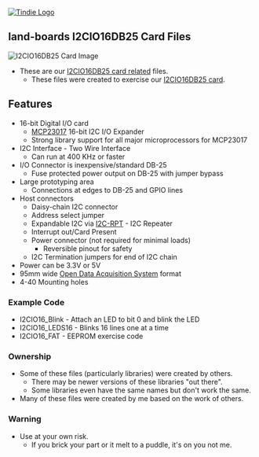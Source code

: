 <a href="https://www.tindie.com/products/27089/"><img src="http://land-boards.com/tindie/tindie-larges-v2.png" alt="Tindie Logo">
</img></a>

== land-boards I2CIO16DB25 Card Files ==

<img src="http://land-boards.com/blwiki/images/6/6d/I2CIO16-DB25_P18283-720px.jpg" alt="I2CIO16DB25 Card Image"></img>

* These are our [http://land-boards.com/blwiki/index.php?title=I2CIO16-DB25 I2CIO16DB25 card related] files.
** These files were created to exercise our [http://land-boards.com/blwiki/index.php?title=I2CIO16-DB25 I2CIO16DB25 card].

== Features ==

* 16-bit Digital I/O card
** [http://ww1.microchip.com/downloads/en/DeviceDoc/21952b.pdf MCP23017] 16-bit I2C I/O Expander
** Strong library support for all major microprocessors for MCP23017
* I2C Interface - Two Wire Interface
** Can run at 400 KHz or faster
* I/O Connector is inexpensive/standard DB-25
** Fuse protected power output on DB-25 with jumper bypass
* Large prototyping area
** Connections at edges to DB-25 and GPIO lines
* Host connectors
** Daisy-chain I2C connector
** Address select jumper
** Expandable I2C via [http://land-boards.com/blwiki/index.php?title=I2C-RPT I2C-RPT] - I2C Repeater
** Interrupt out/Card Present
** Power connector (not required for minimal loads)
*** Reversible pinout for safety
** I2C Termination jumpers for end of I2C chain
* Power can be 3.3V or 5V
* 95mm wide [http://land-boards.com/blwiki/index.php?title=Open_Data_Acquisition_System Open Data Acquisition System] format
* 4-40 Mounting holes


=== Example Code ===

* I2CIO16_Blink - Attach an LED to bit 0 and blink the LED
* I2CIO16_LEDS16 - Blinks 16 lines one at a time
* I2CIO16_FAT - EEPROM exercise code

=== Ownership ===

* Some of these files (particularly libraries) were created by others.
** There may be newer versions of these libraries "out there".
** Some libraries even have the same names but don't work the same.
* Many of these files were created by me based on the work of others.

=== Warning ===

* Use at your own risk.
** If you brick your part or it melt to a puddle, it's on you not me.
